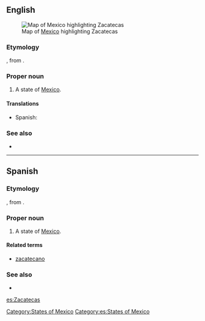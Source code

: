 ==English==
[[File:Mexico_map,_MX-ZAC.svg|thumb|Map of [[Mexico]] highlighting Zacatecas]]
===Etymology===
{{etyl|nah}} {{term|zacatecah|zacatēcah|people of the place of grass}}, from {{term|zacatl||grass|lang=nah}}.

===Proper noun===
{{en-proper noun}}

# A state of [[Mexico]].

====Translations====
{{trans-top|state of Mexico}}
*Spanish: {{t|es|Zacatecas|m}}
{{trans-mid}}
{{trans-bottom}}

===See also===
*{{pedialite}}

[[Category:States of Mexico]]

----

==Spanish==

===Etymology===
{{etyl|nah|es}} {{term|zacatecah|zacatēcah|people of the place of grass}}, from {{term|zacatl||grass|lang=nah}}.

===Proper noun===
{{es-proper noun|m}}

# A state of [[Mexico]].

====Related terms====
*[[zacatecano]]

===See also===
* {{pedialite|lang=es}}

[[Category:es:States of Mexico]]

[[es:Zacatecas]]